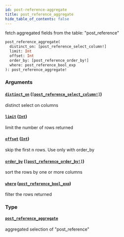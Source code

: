 ```yaml
---
id: post-reference-aggregate
title: post_reference_aggregate
hide_table_of_contents: false
---
```


fetch aggregated fields from the table: "post_reference"

```graphql
post_reference_aggregate(
  distinct_on: [post_reference_select_column!]
  limit: Int
  offset: Int
  order_by: [post_reference_order_by!]
  where: post_reference_bool_exp
): post_reference_aggregate!
```

### Arguments

#### [`distinct_on`](#) ([`[post_reference_select_column!]`](../enums/post-reference-select-column))

distinct select on columns

#### [`limit`](#) ([`Int`](../scalars/int))

limit the number of rows returned

#### [`offset`](#) ([`Int`](../scalars/int))

skip the first n rows. Use only with order_by

#### [`order_by`](#) ([`[post_reference_order_by!]`](../inputs/post-reference-order-by))

sort the rows by one or more columns

#### [`where`](#) ([`post_reference_bool_exp`](../inputs/post-reference-bool-exp))

filter the rows returned

### Type

#### [`post_reference_aggregate`](../objects/post-reference-aggregate)

aggregated selection of "post_reference"
